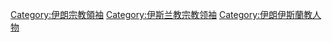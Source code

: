 [[Category:伊朗宗教領袖|Category:伊朗宗教領袖]]
[[Category:伊斯兰教宗教领袖|Category:伊斯兰教宗教领袖]]
[[Category:伊朗伊斯蘭教人物|Category:伊朗伊斯蘭教人物]]